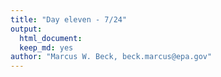 ```yaml
---
title: "Day eleven - 7/24"
output: 
  html_document:
  keep_md: yes
author: "Marcus W. Beck, beck.marcus@epa.gov"
---
```


